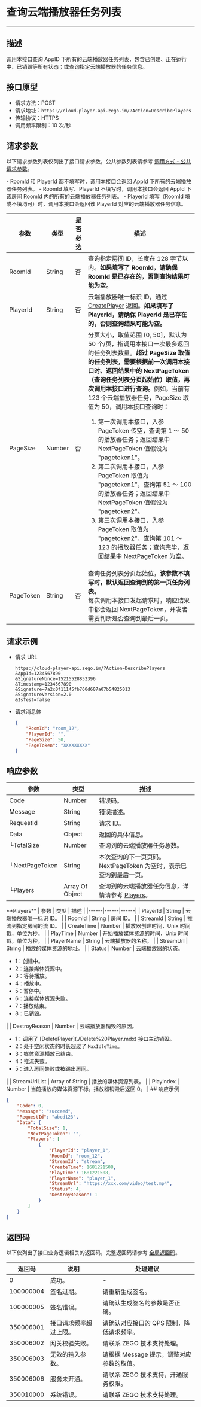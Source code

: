 
# 查询云端播放器任务列表

- - -

## 描述

调用本接口查询 AppID 下所有的云端播放器任务列表，包含已创建、正在运行中、已销毁等所有状态；或查询指定云端播放器的任务信息。

## 接口原型

- 请求方法：POST
- 请求地址：`https://cloud-player-api.zego.im/?Action=DescribePlayers`
- 传输协议：HTTPS
- 调用频率限制：10 次/秒

## 请求参数

以下请求参数列表仅列出了接口请求参数，公共参数列表请参考 [调用方式 - 公共请求参数](./Accessing%20Server%20APIs.mdx#公共请求参数)。

<Warning title="注意">
- RoomId 和 PlayerId 都不填写时，调用本接口会返回 AppId 下所有的云端播放器任务列表。
- RoomId 填写、PlayerId 不填写时，调用本接口会返回 AppId 下该房间 RoomId 内的所有的云端播放器任务列表。
- PlayerId 填写（RoomId 填或不填均可）时，调用本接口会返回该 PlayerId 对应的云端播放器任务信息。
</Warning>

| 参数 | 类型 | 是否必选 | 描述 |
|------|------|----------|------|
| RoomId | String | 否 | 查询指定房间 ID，长度在 128 字节以内。<strong>如果填写了 RoomId，请确保 RoomId 是已存在的，否则查询结果可能为空。</strong> |
| PlayerId | String | 否 | 云端播放器唯一标识 ID，通过 [CreatePlayer](./Create%20Player.mdx) 返回。<strong>如果填写了 PlayerId，请确保 PlayerId 是已存在的，否则查询结果可能为空。</strong> |
| PageSize | Number | 否 | 分页大小，取值范围 (0, 50]，默认为 50 个/页，指调用本接口一次最多返回的任务列表数量。<strong>超过 PageSize 取值的任务列表，需要根据前一次调用本接口时、返回结果中的 NextPageToken（查询任务列表分页起始位）取值，再次调用本接口进行查询。</strong>例如，当前有 123 个云端播放器任务，PageSize 取值为 50，调用本接口查询时：<ol><li>第一次调用本接口，入参 PageToken 传空，查询第 1 ～ 50 的播放器任务；返回结果中 NextPageToken 值假设为  "pagetoken1"。</li><li>第二次调用本接口，入参 PageToken 取值为 "pagetoken1"，查询第 51 ～ 100 的播放器任务；返回结果中 NextPageToken 值假设为 "pagetoken2"。</li><li>第三次调用本接口，入参 PageToken 取值为 "pagetoken2"，查询第 101 ～ 123 的播放器任务；查询完毕，返回结果中 NextPageToken 为空。</li></ol> |
| PageToken | String | 否 | 查询任务列表分页起始位，<strong>该参数不填写时，默认返回查询到的第一页任务列表。</strong><br />每次调用本接口发起请求时，响应结果中都会返回 NextPageToken，开发者需要判断是否查询到最后一页。 |


## 请求示例

- 请求 URL
  
    ```
    https://cloud-player-api.zego.im/?Action=DescribePlayers
    &AppId=1234567890
    &SignatureNonce=15215528852396
    &Timestamp=1234567890
    &Signature=7a2c0f11145fb760d607a07b54825013
    &SignatureVersion=2.0
    &IsTest=false
    ```

- 请求消息体    

    ```json
    {
        "RoomId": "room_12",
        "PlayerId": "",
        "PageSize": 50,
        "PageToken": "XXXXXXXXX"
    }
    ```

## 响应参数

| 参数 | 类型 | 描述 |
|------|------|------|
| Code | Number | 错误码。 |
| Message | String | 错误描述。 |
| RequestId | String | 请求 ID。 |
| Data | Object | 返回的具体信息。 |
| └TotalSize | Number | 查询到的云端播放器任务总数。 |
| └NextPageToken | String | 本次查询的下一页页码。NextPageToken 为空时，表示已查询到最后一页。 |
| └Players | Array Of Object | 查询到的云端播放器任务信息，详情请参考 [Players](#players)。 |

<a id="players" />
**Players**
| 参数 | 类型 | 描述 |
|------|------|------|
| PlayerId | String | 云端播放器唯一标识 ID。 |
| RoomId | String | 房间 ID。 |
| StreamId | String | 推流到指定房间的流 ID。 |
| CreateTime | Number | 播放器创建时间，Unix 时间戳，单位为秒。 |
| PlayTime | Number | 开始播放媒体资源的时间，Unix 时间戳，单位为秒。 |
| PlayerName | String | 云端播放器的名称。 |
| StreamUrl | String | 播放的媒体资源的地址。 |
| Status | Number | 云端播放器的状态。<ul><li>1：创建中。</li><li>2：连接媒体资源中。</li><li>3：等待播放。</li><li>4：播放中。</li><li>5：暂停中。</li><li>6：连接媒体资源失败。</li><li>7：播放结束。</li><li>8：已销毁。</li></ul> |
| DestroyReason | Number | 云端播放器销毁的原因。<ul><li>1：调用了 [DeletePlayer](./Delete%20Player.mdx) 接口主动销毁。</li><li>2：处于空闲状态的时长超过了 <code>MaxIdleTime</code>。</li><li>3：媒体资源播放已结束。</li><li>4：推流失败。</li><li>5：进入房间失败或被踢出房间。</li></ul> |
| StreamUrlList | Array of String | 播放的媒体资源列表。 |
| PlayIndex | Number | 当前播放的媒体资源下标。播放器销毁后返回 0。 |
## 响应示例

```json
{
    "Code": 0,
    "Message": "succeed",
    "RequestId": "abcd123",
    "Data": {
        "TotalSize": 1,
        "NextPageToken": "",
        "Players": [
            {
                "PlayerId": "player_1",
                "RoomId": "room_12",
                "StreamId": "stream",
                "CreateTime": 1681221508,
                "PlayTime": 1681221508,
                "PlayerName": "player_1",
                "StreamUrl": "https://xxx.com/video/test.mp4",
                "Status": 4,
                "DestroyReason": 1
            }
        ]
    }
}
```

## 返回码

以下仅列出了接口业务逻辑相关的返回码，完整返回码请参考 [全局返回码](./Return%20Codes.mdx)。

| 返回码 | 说明 | 处理建议 |
|--------|------|----------|
| 0 | 成功。 | - |
| 100000004 | 签名过期。 | 请重新生成签名。 |
| 100000005 | 签名错误。 | 请确认生成签名的参数是否正确。 |
| 350006001 | 接口请求频率超过上限。 | 请确认对应接口的 QPS 限制，降低请求频率。 |
| 350006002 | 网关校验失败。 | 请联系 ZEGO 技术支持处理。 |
| 350006003 | 无效的输入参数。 | 请根据 Message 提示，调整对应参数的取值。 |
| 350006006 | 服务未开通。 | 请联系 ZEGO 技术支持，开通服务权限。 |
| 350010000 | 系统错误。 | 请联系 ZEGO 技术支持处理。 |
